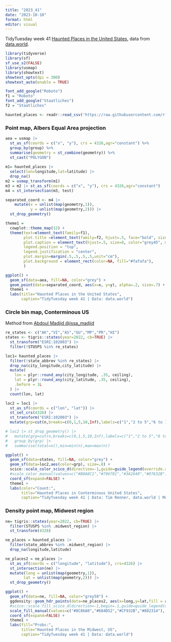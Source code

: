 ```yaml
---
title: "2023_41"
date: "2023-10-10"
format: html
editor: visual
---
```


TidyTuesday week 41 [Haunted Places in the United States](https://github.com/rfordatascience/tidytuesday/blob/master/data/2023/2023-10-10/readme.md), data from [data.world](https://data.world/timothyrenner/haunted-places).

```r
library(tidyverse)
library(sf)
sf_use_s2(FALSE)
library(usmap)
library(showtext)
showtext_opts(dpi = 300)
showtext_auto(enable = TRUE)
```

```r
font_add_google("Roboto")
f1 = "Roboto"
font_add_google("Staatliches")
f2 = "Staatliches"
```

```r
haunted_places <- readr::read_csv('https://raw.githubusercontent.com/rfordatascience/tidytuesday/master/data/2023/2023-10-10/haunted_places.csv')
```

### Point map, Albers Equal Area projection
```r
aea = usmap |> 
  st_as_sf(coords = c("x", "y"), crs = 4326,agr="constant") %>% 
  group_by(group) %>%
  summarise(geometry = st_combine(geometry)) %>%
  st_cast("POLYGON")
          
m1= haunted_places |>
  select(lon=longitude,lat=latitude) |>
  drop_na() 
m2 = usmap_transform(m1)
m3 = m2 |> st_as_sf(coords = c("x", "y"), crs = 4326,agr="constant")
m4 = st_intersection(m3, test)

separated_coord <- m4 |>
    mutate(x = unlist(map(geometry,1)),
           y = unlist(map(geometry,2))) |>
  st_drop_geometry()
```

```r
theme1 = 
  cowplot::theme_map(12) +
  theme(text=element_text(family=f1),
        plot.title =element_text(family=f2, hjust=.5, face="bold", size=18),
        plot.caption = element_text(hjust=.5, size=8, color="grey45", margin=margin(t=10)),
        legend.position = "top",
        legend.justification = "center",
        plot.margin=margin(.5,.5,.5,.5,unit="cm"),
        plot.background = element_rect(color=NA, fill="#fafafa"),
        ) 
```

```r
ggplot() +
  geom_sf(data=aea, fill=NA, color="grey") +
  geom_point(data=separated_coord, aes(x=x, y=y), alpha=.2, size=.7) +
  theme1 +
  labs(title="Haunted Places in the United States",
       caption="TidyTuesday week 41 | Data: data.world")
```

### Circle bin map, Conterminous US
Method from [Abdoul Madjid @issa_madjid](https://twitter.com/issa_madjid/status/1498795224922996741)

```r
re_states <- c("AK","VI","AS","GU","MP","PR","HI")
states <- tigris::states(year=2022, cb=TRUE) |>
  st_transform("ESRI:102003") |>
  filter(!STUSPS %in% re_states)

loc1= haunted_places |>
  filter(!state_abbrev %in% re_states) |>
  drop_na(city_longitude,city_latitude) |>
  mutate(
    lon = plyr::round_any(city_longitude, .35, ceiling),
    lat = plyr::round_any(city_latitude, .35, ceiling), 
    .before = 1L
  ) |>
  count(lon, lat)

loc2 = loc1 |> 
  st_as_sf(coords = c("lon", "lat")) |> 
  st_set_crs(4326) |>
  st_transform("ESRI:102003") |>
  mutate(grp=cut(n,breaks=c(0,1,5,10,Inf),labels=c("1","2 to 5","6 to 10",">10"),include.lowest = T,ordered_result = T))

# loc2 |> st_drop_geometry() |>
#   mutate(grp=cut(n,breaks=c(0,1,5,10,Inf),labels=c("1","2 to 5","6 to 10",">10"),include.lowest = T,ordered_result = T)) |>
#   group_by(grp) |>
#   summarise(total=n(),min=min(n),max=max(n))
```
  
  
```r
ggplot() +
  geom_sf(data=states, fill=NA, color="grey") +
  geom_sf(data=loc2,aes(color=grp), size=.8) +
  scico::scale_color_scico_d(direction=-1,guide=guide_legend(override.aes = list(size=4))) +
  #scale_color_manual(values=c("#B8A8C1","#796781","#3A2640","#D7632B"), guide=guide_legend(override.aes = list(size=4))) +
  coord_sf(expand=FALSE) +
  theme1 +
  labs(color="Count:",
       title="Haunted Places in Conterminous United States",
       caption="TidyTuesday week 41 | Data: Tim Renner, data.world | Method from: Abdoul Madjid")
```

### Density point map, Midwest region
```r
ne= tigris::states(year=2022, cb=TRUE) |>
  filter(STUSPS %in% .midwest_region) |>
  st_transform(4326)

ne_places = haunted_places |>
  filter(state_abbrev %in% .midwest_region) |>
  drop_na(longitude,latitude)

ne_places2 = ne_places |>
  st_as_sf(coords = c("longitude", "latitude"), crs=4326) |>
  st_intersection(ne) |>
  mutate(long = unlist(map(geometry,1)),
        lat = unlist(map(geometry,2))) |>
  st_drop_geometry()
```

```r
ggplot() +
  geom_sf(data=ne, fill=NA, color="grey50") +
  ggdensity::geom_hdr_points(data=ne_places2, aes(x=long,y=lat,fill = after_stat(probs)), probs=c(.75,.5,.25), shape=21, color="white", size=2, stroke=.2) +
  #scico::scale_fill_scico_d(direction=-1,begin=.1,guide=guide_legend(override.aes = list(size=4.5))) +
  scale_fill_manual(values=c("#8C86A0","#684D52","#CF932B","#882314"), guide=guide_legend(override.aes = list(size=4))) +
  coord_sf(expand=FALSE) +
  theme1 +
  labs(fill="Probs:",
       title="Haunted Places in the Midwest, US",
       caption="TidyTuesday week 41 | Data: data.world")
```





